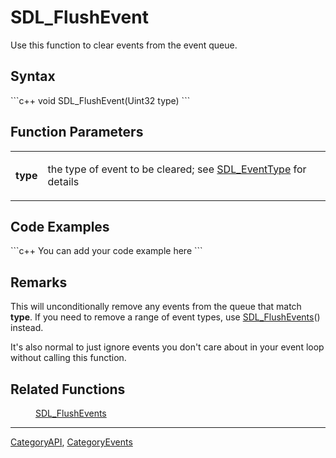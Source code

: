 <!-- pragma section-numbers off -->
<!-- pragma disable-camelcase -->

= SDL_FlushEvent =
Use this function to clear events from the event queue.


== Syntax ==
```c++
void SDL_FlushEvent(Uint32 type)
```

== Function Parameters ==
{|
|'''type'''
|the type of event to be cleared; see [[SDL_EventType]] for details
|}

== Code Examples ==
```c++
You can add your code example here
```

== Remarks ==
This will unconditionally remove any events from the queue that match '''type'''. If you need to remove a range of event types, use [[SDL_FlushEvents]]() instead.

It's also normal to just ignore events you don't care about in your event loop without calling this function.

== Related Functions ==
:[[SDL_FlushEvents]]

----
[[CategoryAPI]], [[CategoryEvents]]
